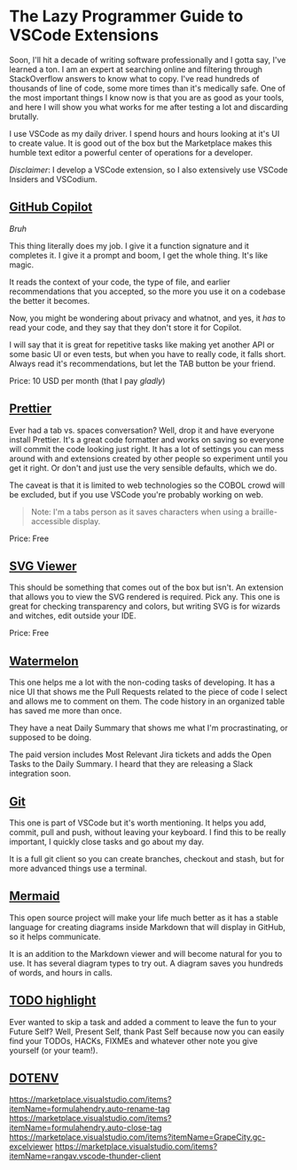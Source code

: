 # The Lazy Programmer Guide to VSCode Extensions

Soon, I'll hit a decade of writing software professionally and I gotta say, I've learned a ton. I am an expert at searching online and filtering through StackOverflow answers to know what to copy. I've read hundreds of thousands of line of code, some more times than it's medically safe. One of the most important things I know now is that you are as good as your tools, and here I will show you what works for me after testing a lot and discarding brutally.

I use VSCode as my daily driver. I spend hours and hours looking at it's UI to create value. It is good out of the box but the Marketplace makes this humble text editor a powerful center of operations for a developer.

_Disclaimer_: I develop a VSCode extension, so I also extensively use VSCode Insiders and VSCodium.

## [GitHub Copilot](https://marketplace.visualstudio.com/items?itemName=GitHub.copilot)

_Bruh_

This thing literally does my job. I give it a function signature and it completes it. I give it a prompt and boom, I get the whole thing. It's like magic.

It reads the context of your code, the type of file, and earlier recommendations that you accepted, so the more you use it on a codebase the better it becomes.

Now, you might be wondering about privacy and whatnot, and yes, it _has_ to read your code, and they say that they don't store it for Copilot.

I will say that it is great for repetitive tasks like making yet another API or some basic UI or even tests, but when you have to really code, it falls short. Always read it's recommendations, but let the TAB button be your friend.

Price: 10 USD per month (that I pay _gladly_)

## [Prettier](https://marketplace.visualstudio.com/items?itemName=esbenp.prettier-vscode)

Ever had a tab vs. spaces conversation? Well, drop it and have everyone install Prettier. It's a great code formatter and works on saving so everyone will commit the code looking just right. It has a lot of settings you can mess around with and extensions created by other people so experiment until you get it right. Or don't and just use the very sensible defaults, which we do.

The caveat is that it is limited to web technologies so the COBOL crowd will be excluded, but if you use VSCode you're probably working on web.

> Note: I'm a tabs person as it saves characters when using a braille-accessible display.

Price: Free

## [SVG Viewer](https://marketplace.visualstudio.com/items?itemName=SimonSiefke.svg-preview)

This should be something that comes out of the box but isn't. An extension that allows you to view the SVG rendered is required. Pick any. This one is great for checking transparency and colors, but writing SVG is for wizards and witches, edit outside your IDE.

Price: Free

## [Watermelon](https://marketplace.visualstudio.com/items?itemName=WatermelonTools.watermelon-tools&ssr=true)

This one helps me a lot with the non-coding tasks of developing. It has a nice UI that shows me the Pull Requests related to the piece of code I select and allows me to comment on them. The code history in an organized table has saved me more than once.

They have a neat Daily Summary that shows me what I'm procrastinating, or supposed to be doing.

The paid version includes Most Relevant Jira tickets and adds the Open Tasks to the Daily Summary. I heard that they are releasing a Slack integration soon.

## [Git](https://code.visualstudio.com/docs/sourcecontrol/overview)

This one is part of VSCode but it's worth mentioning. It helps you add, commit, pull and push, without leaving your keyboard. I find this to be really important, I quickly close tasks and go about my day.

It is a full git client so you can create branches, checkout and stash, but for more advanced things use a terminal.

## [Mermaid](https://marketplace.visualstudio.com/items?itemName=bierner.markdown-mermaid)

This open source project will make your life much better as it has a stable language for creating diagrams inside Markdown that will display in GitHub, so it helps communicate.

It is an addition to the Markdown viewer and will become natural for you to use. It has several diagram types to try out. A diagram saves you hundreds of words, and hours in calls.

## [TODO highlight](https://marketplace.visualstudio.com/items?itemName=wayou.vscode-todo-highlight)

Ever wanted to skip a task and added a comment to leave the fun to your Future Self? Well, Present Self, thank Past Self because now you can easily find your TODOs, HACKs, FIXMEs and whatever other note you give yourself (or your team!).

## [DOTENV](https://marketplace.visualstudio.com/items?itemName=mikestead.dotenv)

https://marketplace.visualstudio.com/items?itemName=formulahendry.auto-rename-tag
https://marketplace.visualstudio.com/items?itemName=formulahendry.auto-close-tag
https://marketplace.visualstudio.com/items?itemName=GrapeCity.gc-excelviewer
https://marketplace.visualstudio.com/items?itemName=rangav.vscode-thunder-client
